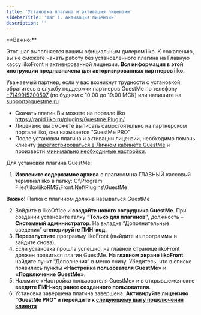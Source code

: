 ---
title: 'Установка плагина и активация лицензии'
sidebarTitle: 'Шаг 1. Активация лицензии'
description: ''
---

<Warning>
**Важно:**

 Этот шаг выполняется вашим официальным дилером iiko. К сожалению, вы не сможете начать работу без установленного плагина на Главную кассу iikoFront и активированной лицензии. **Вся информация в этой инструкции предназначена для авторизированных партнеров iiko.**
</Warning>


Уважаемый партнер, если у вас возникнут трудности с установкой, обратитесь в службу поддержки партнеров GuestMe по телефону [+7(499)5200507](tel:+74995200507) (по будням с 10:00 до 19:00 МСК) или напишите на [support@guestme.ru](mailto:support@guestme.ru)

- Скачать плагин Вы можете на портале iiko https://rapid.iiko.ru/plugins/Guestme.Plugin/
- Лицензию вы сможете выписать самостоятельно на партнерском портале iiko, она называется “GuestMe PRO”
- После установки плагина и активации лицензии, необходимо помочь клиенту [зарегистрироваться в Личном кабинете GuestMe](/quickstart/step2-lk-registration) и произвести [минимально необходимые настройки](/quickstart/step4-required-settings).

Для установки плагина GuestMe:

1. **Извлеките содержимое архива** с плагином на ГЛАВНЫЙ кассовый терминал iiko в папку: C:\Program Files\iiko\iikoRMS\Front.Net\Plugins\GuestMe

**Важно!** Папка с плагином должна называться GuestMe

2. Войдите в iikoOffice и **создайте нового сотрудника GuestMe**. При создании установите галку **“Только для плагинов”**, должность – **Системный администратор**. На вкладке “Дополнительные сведения” **сгенерируйте ПИН-код**.
3. **Перезапустите** программу iikoFront (выйдите из программы и зайдите снова);
4. Если установка прошла успешно, на главной странице iikoFront должен появиться плагин GuestMe. **На главном экране iikoFront** найдите пункт “Дополнения” в меню снизу. Убедитесь, что в списке появились пункты **«Настройка пользователя GuestMe»** и **«Подключение GuestMe»**.
5. Нажмите «Настройка пользователя GuestMe» и в открывшемся окне **введите ПИН-код ранее созданного пользователя**.
6. Установка завершена плагина завершена. **Активируйте лицензию “GuestMe PRO” и перейдите к [следующему шагу подключения клиента](https://guestme.ru/getting-started/lk-registration/)**